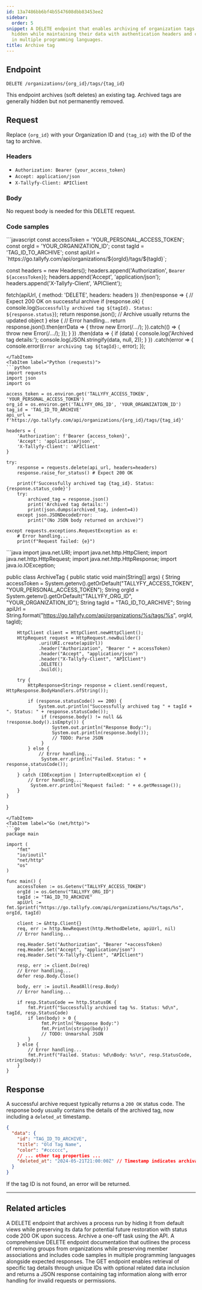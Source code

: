 ```yaml
---
id: 13a7486bb6bf4b5547608dbb83453ee2
sidebar:
  order: 5
snippet: A DELETE endpoint that enables archiving of organization tags by making them
  hidden while maintaining their data with authentication headers and code examples
  in multiple programming languages.
title: Archive tag
---
```



## Endpoint

`DELETE /organizations/{org_id}/tags/{tag_id}`

This endpoint archives (soft deletes) an existing tag. Archived tags are generally hidden but not permanently removed.

## Request

Replace `{org_id}` with your Organization ID and `{tag_id}` with the ID of the tag to archive.

### Headers

-   `Authorization: Bearer {your_access_token}`
-   `Accept: application/json`
-   `X-Tallyfy-Client: APIClient`

### Body

No request body is needed for this DELETE request.

### Code samples

<Tabs>
<TabItem label="JavaScript (fetch)">
```javascript
const accessToken = 'YOUR_PERSONAL_ACCESS_TOKEN';
const orgId = 'YOUR_ORGANIZATION_ID';
const tagId = 'TAG_ID_TO_ARCHIVE'; 
const apiUrl = `https://go.tallyfy.com/api/organizations/${orgId}/tags/${tagId}`;

const headers = new Headers();
headers.append('Authorization', `Bearer ${accessToken}`);
headers.append('Accept', 'application/json');
headers.append('X-Tallyfy-Client', 'APIClient');

fetch(apiUrl, {
    method: 'DELETE',
    headers: headers
})
.then(response => {
    // Expect 200 OK on successful archive
    if (response.ok) {
        console.log(`Successfully archived tag ${tagId}. Status: ${response.status}`);
        return response.json(); // Archive usually returns the updated object
    } else {
        // Error handling...
        return response.json().then(errData => { throw new Error(/*...*/); }).catch(() => { throw new Error(/*...*/); });
    }
})
.then(data => {
    if (data) { 
      console.log('Archived tag details:');
      console.log(JSON.stringify(data, null, 2));
    }
})
.catch(error => {
    console.error(`Error archiving tag ${tagId}:`, error);
});
```
</TabItem>
<TabItem label="Python (requests)">
```python
import requests
import json
import os

access_token = os.environ.get('TALLYFY_ACCESS_TOKEN', 'YOUR_PERSONAL_ACCESS_TOKEN')
org_id = os.environ.get('TALLYFY_ORG_ID', 'YOUR_ORGANIZATION_ID')
tag_id = 'TAG_ID_TO_ARCHIVE'
api_url = f'https://go.tallyfy.com/api/organizations/{org_id}/tags/{tag_id}'

headers = {
    'Authorization': f'Bearer {access_token}',
    'Accept': 'application/json',
    'X-Tallyfy-Client': 'APIClient'
}

try:
    response = requests.delete(api_url, headers=headers)
    response.raise_for_status() # Expect 200 OK

    print(f'Successfully archived tag {tag_id}. Status: {response.status_code}')
    try:
        archived_tag = response.json()
        print('Archived tag details:')
        print(json.dumps(archived_tag, indent=4))
    except json.JSONDecodeError:
        print("(No JSON body returned on archive)")

except requests.exceptions.RequestException as e:
    # Error handling...
    print(f"Request failed: {e}")
```
</TabItem>
<TabItem label="Java (HttpClient)">
```java
import java.net.URI;
import java.net.http.HttpClient;
import java.net.http.HttpRequest;
import java.net.http.HttpResponse;
import java.io.IOException;

public class ArchiveTag {
    public static void main(String[] args) {
        String accessToken = System.getenv().getOrDefault("TALLYFY_ACCESS_TOKEN", "YOUR_PERSONAL_ACCESS_TOKEN");
        String orgId = System.getenv().getOrDefault("TALLYFY_ORG_ID", "YOUR_ORGANIZATION_ID");
        String tagId = "TAG_ID_TO_ARCHIVE";
        String apiUrl = String.format("https://go.tallyfy.com/api/organizations/%s/tags/%s", orgId, tagId);

        HttpClient client = HttpClient.newHttpClient();
        HttpRequest request = HttpRequest.newBuilder()
                .uri(URI.create(apiUrl))
                .header("Authorization", "Bearer " + accessToken)
                .header("Accept", "application/json")
                .header("X-Tallyfy-Client", "APIClient")
                .DELETE()
                .build();

        try {
            HttpResponse<String> response = client.send(request, HttpResponse.BodyHandlers.ofString());

            if (response.statusCode() == 200) { 
                System.out.println("Successfully archived tag " + tagId + ". Status: " + response.statusCode());
                 if (response.body() != null && !response.body().isEmpty()) {
                     System.out.println("Response Body:");
                     System.out.println(response.body());
                     // TODO: Parse JSON
                 }
            } else {
                // Error handling...
                 System.err.println("Failed. Status: " + response.statusCode());
            }
        } catch (IOException | InterruptedException e) {
            // Error handling...
             System.err.println("Request failed: " + e.getMessage());
        }
    }
}
```
</TabItem>
<TabItem label="Go (net/http)">
```go
package main

import (
	"fmt"
	"io/ioutil"
	"net/http"
	"os"
)

func main() {
	accessToken := os.Getenv("TALLYFY_ACCESS_TOKEN")
	orgId := os.Getenv("TALLYFY_ORG_ID")
    tagId := "TAG_ID_TO_ARCHIVE"
    apiUrl := fmt.Sprintf("https://go.tallyfy.com/api/organizations/%s/tags/%s", orgId, tagId)

	client := &http.Client{}
	req, err := http.NewRequest(http.MethodDelete, apiUrl, nil)
    // Error handling...

	req.Header.Set("Authorization", "Bearer "+accessToken)
	req.Header.Set("Accept", "application/json")
	req.Header.Set("X-Tallyfy-Client", "APIClient")

	resp, err := client.Do(req)
    // Error handling...
	defer resp.Body.Close()

	body, err := ioutil.ReadAll(resp.Body)
    // Error handling...

	if resp.StatusCode == http.StatusOK {
        fmt.Printf("Successfully archived tag %s. Status: %d\n", tagId, resp.StatusCode)
        if len(body) > 0 {
             fmt.Println("Response Body:")
             fmt.Println(string(body))
             // TODO: Unmarshal JSON
        }
	} else {
        // Error handling...
		fmt.Printf("Failed. Status: %d\nBody: %s\n", resp.StatusCode, string(body))
	}
}
```
</TabItem>
</Tabs>

## Response

A successful archive request typically returns a `200 OK` status code. The response body usually contains the details of the archived tag, now including a `deleted_at` timestamp.

```json
{
  "data": {
    "id": "TAG_ID_TO_ARCHIVE",
    "title": "Old Tag Name",
    "color": "#cccccc",
    // ... other tag properties ...
    "deleted_at": "2024-05-21T21:00:00Z" // Timestamp indicates archival
  }
}
```

If the tag ID is not found, an error will be returned.

---


## Related articles
<CardGrid>
<LinkTitleCard header="<b>Processes > Archive process</b>" href="/products/pro/integrations/open-api/code-samples/processes/archive-process/" > A DELETE endpoint that archives a process run by hiding it from default views while preserving its data for potential future restoration with status code 200 OK upon success. </LinkTitleCard>
<LinkTitleCard header="<b>Tasks > Archive task</b>" href="/products/pro/integrations/open-api/code-samples/tasks/archive-task/" > Archive a one-off task using the API. </LinkTitleCard>
<LinkTitleCard header="<b>Groups > Delete group</b>" href="/products/pro/integrations/open-api/code-samples/groups/delete-group/" > A comprehensive DELETE endpoint documentation that outlines the process of removing groups from organizations while preserving member associations and includes code samples in multiple programming languages alongside expected responses. </LinkTitleCard>
<LinkTitleCard header="<b>Tags > Get tag</b>" href="/products/pro/integrations/open-api/code-samples/tags/get-tag/" > The GET endpoint enables retrieval of specific tag details through unique IDs with optional related data inclusion and returns a JSON response containing tag information along with error handling for invalid requests or permissions. </LinkTitleCard>
</CardGrid>